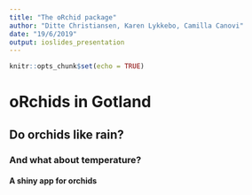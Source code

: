 ```yaml
---
title: "The oRchid package"
author: "Ditte Christiansen, Karen Lykkebo, Camilla Canovi"
date: "19/6/2019"
output: ioslides_presentation
---
```


```r
knitr::opts_chunk$set(echo = TRUE)
```
# oRchids in Gotland

## Do orchids like rain?

### And what about temperature?

#### A shiny app for orchids
